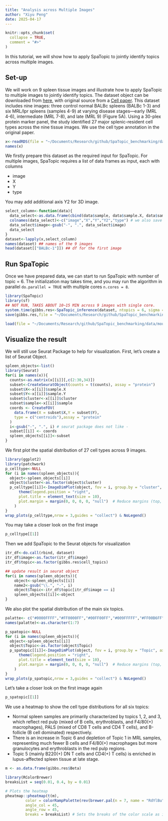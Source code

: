 ```yaml
---
title: "Analysis across Multiple Images"
author: "Xiyu Peng"
date: 2025-04-17
---
```


```r
knitr::opts_chunk$set(
  collapse = TRUE,
  comment = "#>"
)
```

In this tutorial, we will show how to apply SpaTopic to jointly identify topics across multiple images.

## Set-up

We will work on 9 spleen tissue images and illustrate how to apply SpaTopic to multiple images to jointly identify topics. The dataset object can be downloaded from [here](https://drive.google.com/drive/folders/1_mJUjzQXWgUZlwUaLq0HKxX-aqgiQ8eD?usp=sharing), with original source from a [Cell paper](https://www.cell.com/cell/fulltext/S0092-8674(18)30904-8?_returnURL=https%3A%2F%2Flinkinghub.elsevier.com%2Fretrieve%2Fpii%2FS0092867418309048%3Fshowall%3Dtrue). 
This dataset includes nine images: three control normal BALBc spleens (BALBc 1-3) and six MRL/lpr spleens (samples 4-9) at varying disease stages—early (MRL 4-6), intermediate (MRL 7-8), and late (MRL 9) (Figure 5A). 
Using a 30-plex protein marker panel, the study identified 27 major splenic-resident cell types across the nine tissue images.
We use the cell type annotation in the original paper.

```r
x<-readRDS(file = "~/Documents/Research/github/SpaTopic_benchmarking/data/mouse_spleen_data/spleen_df.rds")
names(x)
```

We firstly prepare this dataset as the required input for SpaTopic. 
For multiple images, SpaTopic requires a list of data frames as input, each with columns

- image
- X
- Y
- type

You may add additional axis Y2 for 3D image.

```r
select_column<-function(data){
  data_select<-as.data.frame(cbind(data$sample, data$sample.X, data$sample.Y, data$sample.Z, data$cluster))
  colnames(data_select)<-c("image","X","Y","Y2","type") # we also save the coordinate on Z axis
  data_select$image<-gsub("-", ".", data_select$image)
  data_select
}
dataset<-lapply(x,select_column)
names(dataset) ## names of the 9 images
head(dataset[["BALBc-1"]]) ## df for the first image
```

## Run SpaTopic

Once we have prepared data, we can start to run SpaTopic with number of topic = 6. The initialization may takes time, and you may run the algorithm in parallel `do.parallel = TRUE` with multiple cores `n.cores = 8`.

```r
library(SpaTopic)
library(sf)
## NOT RUN, TAKES ABOUT 10~15 MIN across 9 images with single core.
system.time(gibbs.res<-SpaTopic_inference(dataset, ntopics = 6, sigma = 20, region_radius = 150, burnin = 1500))
save(gibbs.res,file = "~/Documents/Research/github/SpaTopic_benchmarking/data/mouse_spleen_data/gibbs.res.v2.rdata")
```

```r
load(file = "~/Documents/Research/github/SpaTopic_benchmarking/data/mouse_spleen_data/gibbs.res.v2.rdata")
```

## Visualize the result

We will still use Seurat Package to help for visualization.
First, let's create a list of Seurat Object.

```r
spleen_objects<-list()
library(Seurat)
for(i in names(x)){
  counts<-as.matrix(x[[i]][,c(2:30,34)])
  subset<-CreateSeuratObject(counts = t(counts), assay = "protein")
  subset$X<-x[[i]]$sample.X
  subset$Y<-x[[i]]$sample.Y
  subset$cluster<-x[[i]]$cluster
  subset$sample<-x[[i]]$sample
  coords <- CreateFOV(
    data.frame(X = subset$X,Y = subset$Y),
    type = c("centroids"),assay = "protein"
  )
  i<-gsub("-", ".", i) # seurat package does not like -
  subset[[i]] <- coords
  spleen_objects[[i]]<-subset
}
```

We first plot the spatial distribution of 27 cell types across 9 images.

```r
library(ggplot2)
library(patchwork)
p_celltype<-NULL
for (i in names(spleen_objects)){
  object<-spleen_objects[[i]]
  object$cluster<-as.factor(object$cluster)
  p_celltype[[i]]<-ImageDimPlot(object, fov = i, group.by = "cluster", axes = FALSE, dark.background = F,cols = "glasbey")  + ggtitle(i) +    
      theme(legend.position = "right",
      plot.title = element_text(size = 10),
      plot.margin = margin(0, 0, 0, 0, "null")  # Reduce margins (top, right, bottom, left)
    )
}
wrap_plots(p_celltype,nrow = 3,guides = "collect") & NoLegend()
```

You may take a closer look on the first image

```r
p_celltype[[1]]
```


Then we add SpaTopic to the Seurat objects for visualization

```r
itr_df<-do.call(rbind, dataset)
itr_df$image<-as.factor(itr_df$image)
itr_df$topic<-as.factor(gibbs.res$cell_topics)

## update result in seurat object
for(i in names(spleen_objects)){
    object<-spleen_objects[[i]]
    name2<-gsub("\\.", "-", i)
    object$Topic<-itr_df$topic[itr_df$image == i]
    spleen_objects[[i]]<-object
}
```

We also plot the spatial distribution of the main six topics.

```r
palatte<- c("#0000FFFF","#FF0000FF","#00FF00FF","#009FFFFF","#FF00B6FF","#005300FF","#FFD300FF")
names(palatte)<-as.character(1:7)

p_spatopic<-NULL
for (i in names(spleen_objects)){
  object<-spleen_objects[[i]]
  object$Topic<-as.factor(object$Topic)
  p_spatopic[[i]]<-ImageDimPlot(object, fov = i, group.by = "Topic", axes = FALSE, dark.background = F,cols = palatte)  + ggtitle(i) +    
      theme(legend.position = "right",
      plot.title = element_text(size = 10),
      plot.margin = margin(0, 0, 0, 0, "null")  # Reduce margins (top, right, bottom, left)
    )
}
wrap_plots(p_spatopic,nrow = 3,guides = "collect") & NoLegend()
```

Let's take a closer look on the first image again

```r
p_spatopic[[1]]
```


We use a heatmap to show the cell type distributions for all six topics:

- Normal spleen samples are primarily characterized by topics 1, 2, and 3, which reflect red pulp (mixed of B cells, erythroblasts, and F4/80(+) macrophages), PALS (mixed of CD8 T cells and CD4 T cells), and B-follicle (B cell dominated) respectively. 
- There is an increase in Topic 6 and depletion of Topic 1 in MRL samples, representing much fewer B cells and F4/80(+) macrophages but more granulocytes and erythroblasts in the red pulp regions. 
- Topic 5 (mainly B220(+) DN T cells and CD4(+) T cells) is enriched in lupus-affected spleen tissue at late stage. 

```r
m <- as.data.frame(gibbs.res$Beta)

library(RColorBrewer)
breaksList = seq(0.01, 0.4, by = 0.01)

# Plots the heatmap
pheatmap::pheatmap(t(m), 
         color = colorRampPalette(rev(brewer.pal(n = 7, name = "RdYlBu")))(length(breaksList)), 
         angle_col = 45,
         angle_row = 45,
         breaks = breaksList) # Sets the breaks of the color scale as in breaks List
```
